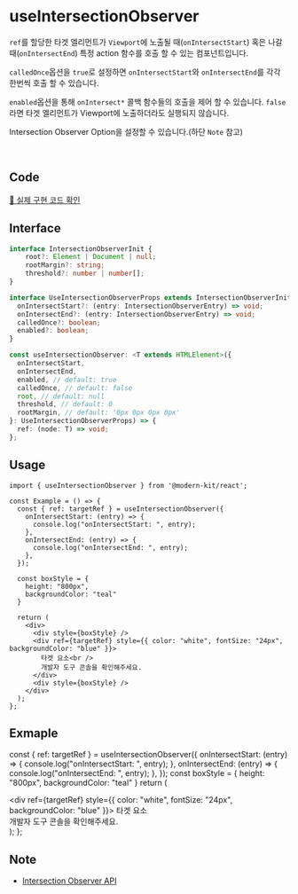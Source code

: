 
# useIntersectionObserver

`ref`를 할당한 타겟 엘리먼트가 `Viewport`에 노출될 때(`onIntersectStart`) 혹은 나갈 때(`onIntersectEnd`) 특정 action 함수를 호출 할 수 있는 컴포넌트입니다.

`calledOnce`옵션을 `true`로 설정하면 `onIntersectStart`와 `onIntersectEnd`를 각각 한번씩 호출 할 수 있습니다.

`enabled`옵션을 통해 `onIntersect*` 콜백 함수들의 호출을 제어 할 수 있습니다. `false`라면 타겟 엘리먼트가 Viewport에 노출하더라도 실행되지 않습니다.

Intersection Observer Option을 설정할 수 있습니다.(하단 `Note` 참고)

<br />

## Code
[🔗 실제 구현 코드 확인](https://github.com/modern-agile-team/modern-kit/blob/main/packages/react/src/hooks/useIntersectionObserver/index.ts)

## Interface
```ts title="typescript"
interface IntersectionObserverInit {
    root?: Element | Document | null;
    rootMargin?: string;
    threshold?: number | number[];
}

interface UseIntersectionObserverProps extends IntersectionObserverInit {
  onIntersectStart?: (entry: IntersectionObserverEntry) => void;
  onIntersectEnd?: (entry: IntersectionObserverEntry) => void;
  calledOnce?: boolean;
  enabled?: boolean;
}
```
```ts title="typescript"
const useIntersectionObserver: <T extends HTMLElement>({
  onIntersectStart,
  onIntersectEnd,
  enabled, // default: true
  calledOnce, // default: false
  root, // default: null
  threshold, // default: 0
  rootMargin, // default: '0px 0px 0px 0px'
}: UseIntersectionObserverProps) => {
  ref: (node: T) => void;
};
```

## Usage
```tsx title="typescript"
import { useIntersectionObserver } from '@modern-kit/react';

const Example = () => {
  const { ref: targetRef } = useIntersectionObserver({
    onIntersectStart: (entry) => {
      console.log("onIntersectStart: ", entry);
    },
    onIntersectEnd: (entry) => {
      console.log("onIntersectEnd: ", entry);
    },
  });
  
  const boxStyle = {
    height: "800px", 
    backgroundColor: "teal"
  }

  return (
    <div>
      <div style={boxStyle} />
      <div ref={targetRef} style={{ color: "white", fontSize: "24px", backgroundColor: "blue" }}>
        타겟 요소<br />
        개발자 도구 콘솔을 확인해주세요.
      </div>
      <div style={boxStyle} />
    </div>
  );
};
```

## Exmaple

  const { ref: targetRef } = useIntersectionObserver({
    onIntersectStart: (entry) => {
      console.log("onIntersectStart: ", entry);
    },
    onIntersectEnd: (entry) => {
      console.log("onIntersectEnd: ", entry);
    },
  });
  const boxStyle = {
    height: "800px", 
    backgroundColor: "teal"
  }
  return (
    <div>
      <div style={boxStyle} />
      <div ref={targetRef} style={{ color: "white", fontSize: "24px", backgroundColor: "blue" }}>
        타겟 요소<br />
        개발자 도구 콘솔을 확인해주세요.
      </div>
      <div style={boxStyle} />
    </div>
  );
};

<Example />

## Note
- [Intersection Observer API](https://developer.mozilla.org/ko/docs/Web/API/IntersectionObserver)